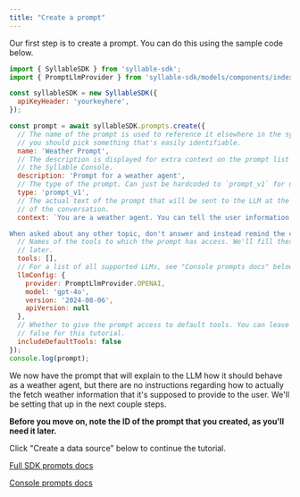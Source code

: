 ```yaml
---
title: "Create a prompt"
---
```


Our first step is to create a prompt. You can do this using the sample code below.

```javascript
import { SyllableSDK } from 'syllable-sdk';
import { PromptLlmProvider } from 'syllable-sdk/models/components/index.js';

const syllableSDK = new SyllableSDK({
  apiKeyHeader: 'yourkeyhere',
});

const prompt = await syllableSDK.prompts.create({
  // The name of the prompt is used to reference it elsewhere in the system, so
  // you should pick something that's easily identifiable.
  name: 'Weather Prompt',
  // The description is displayed for extra context on the prompt list screen in
  // the Syllable Console.
  description: 'Prompt for a weather agent',
  // The type of the prompt. Can just be hardcoded to `prompt_v1` for now.
  type: 'prompt_v1',
  // The actual text of the prompt that will be sent to the LLM at the beginning
  // of the conversation.
  context: `You are a weather agent. You can tell the user information about the current weather in a given city, and also answer general weather-related questions.

When asked about any other topic, don't answer and instead remind the caller that you are a weather agent. Keep the tone professional, friendly, and clear. You are chatting with a user, so always respond naturally and conversationally. Do not use nonverbal cues, describe system actions, or add any other information.`,
  // Names of the tools to which the prompt has access. We'll fill these in
  // later.
  tools: [],
  // For a list of all supported LLMs, see "Console prompts docs" below.
  llmConfig: {
    provider: PromptLlmProvider.OPENAI,
    model: 'gpt-4o',
    version: '2024-08-06',
    apiVersion: null
  },
  // Whether to give the prompt access to default tools. You can leave this
  // false for this tutorial.
  includeDefaultTools: false
});
console.log(prompt);
```

We now have the prompt that will explain to the LLM how it should behave as a weather agent, but there are no instructions regarding how to actually the fetch weather information that it's supposed to provide to the user. We'll be setting that up in the next couple steps.

**Before you move on, note the ID of the prompt that you created, as you'll need it later.**

Click "Create a data source" below to continue the tutorial.

[Full SDK prompts docs](/sdk-docs/Prompts)

[Console prompts docs](/Resources/Prompts)